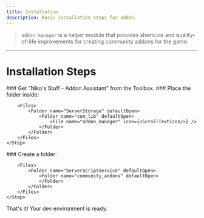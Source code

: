 ```yaml
---
title: Installation
description: Basic installation steps for addon.
---
```



> ``addon_manager`` is a helper module that provides shortcuts and quality-of-life improvements for creating community addons for the game.

---

# Installation Steps

<Steps>
    <Step>
     ### Get "Niko's Stuff - Addon Assistant" from the Toolbox.
    </Step>
    <Step>
     ### Place the folder inside:
   
        <Files>
            <Folder name="ServerStorage" defaultOpen>
                <Folder name="com_lib" defaultOpen>
                    <File name="addon_manager" icon={<ScrollTextIcon/>} />
                </Folder>
            </Folder>
        </Files>
    </Step>
   
   <Step>
   ###   Create a folder:
   
        <Files>
            <Folder name="ServerScriptService" defaultOpen>
                <Folder name="community_addons" defaultOpen>
                </Folder>
            </Folder>
        </Files>
    </Step>

</Steps>

That's it! Your dev environment is ready.
